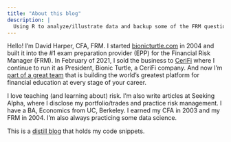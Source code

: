 ```yaml
---
title: "About this blog"
description: |
  Using R to analyze/illustrate data and backup some of the FRM questions
---
```


Hello! I'm David Harper, CFA, FRM. I started [bionicturtle.com](http://www.bionicturtle.com) in 2004 and built it into the #1 exam preparation provider (EPP) for the Financial Risk Manager (FRM). In February of 2021, I sold the business to [CeriFi](http://cerifi.com) where I continue to run it as President, Bionic Turtle, a CeriFi company. And now I'm [part of a great team](https://www.linkedin.com/company/cerifi/) that is building the world's greatest platform for financial education at every stage of your career.

I love teaching (and learning about) risk. I'm also write articles at Seeking Alpha, where I disclose my portfolio/trades and practice risk management. I have a BA, Economics from UC, Berkeley. I earned my CFA in 2003 and my FRM in 2004. I'm also always practicing some data science. 

This is a [distill blog](https://github.com/rstudio/distill) that holds my code snippets. 